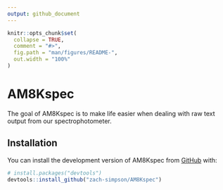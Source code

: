 ```yaml
---
output: github_document
---
```


<!-- README.md is generated from README.Rmd. Please edit that file -->

```r
knitr::opts_chunk$set(
  collapse = TRUE,
  comment = "#>",
  fig.path = "man/figures/README-",
  out.width = "100%"
)
```

# AM8Kspec

<!-- badges: start -->
<!-- badges: end -->

The goal of AM8Kspec is to make life easier when dealing with raw text output from our spectrophotometer.

## Installation

You can install the development version of AM8Kspec from [GitHub](https://github.com/) with:

``` r
# install.packages("devtools")
devtools::install_github("zach-simpson/AM8Kspec")
```

